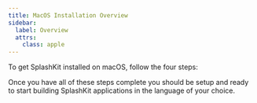 ```yaml
---
title: MacOS Installation Overview
sidebar:
  label: Overview
  attrs:
    class: apple
---
```


To get SplashKit installed on macOS, follow the four steps:


<CardGrid>
  <LinkCard
    title="Install Xcode Command Line Tools"
    description="Step 1"
    href="/splashkit.io-starlight/installation/macos/step-1/"
  />
  <LinkCard
    title="Install SplashKit"
    description="Step 2"
    href="/splashkit.io-starlight/installation/macos/step-2/"
  />
  <LinkCard
    title="Install Visual Studio Code"
    description="Step 3"
    href="/splashkit.io-starlight/installation/macos/step-3/"
  />
  <LinkCard
    title="Install Language Specific Tools"
    description="Step 4"
    href="/splashkit.io-starlight/installation/macos/step-3/"
  />
</CardGrid>

Once you have all of these steps complete you should be setup and ready to
start building SplashKit applications in the language of your choice.
